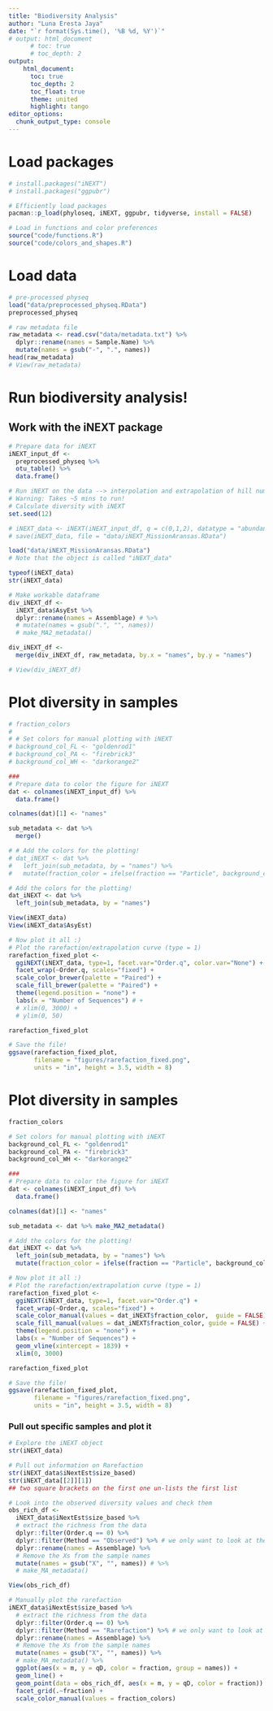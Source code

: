```yaml
---
title: "Biodiversity Analysis"
author: "Luna Eresta Jaya"
date: "`r format(Sys.time(), '%B %d, %Y')`"
# output: html_document
      # toc: true
      # toc_depth: 2
output:
    html_document:
      toc: true
      toc_depth: 2
      toc_float: true
      theme: united
      highlight: tango
editor_options: 
  chunk_output_type: console
---
```


# Load packages
```r
# install.packages("iNEXT")
# install.packages("ggpubr")

# Efficiently load packages
pacman::p_load(phyloseq, iNEXT, ggpubr, tidyverse, install = FALSE)

# Load in functions and color preferences
source("code/functions.R")
source("code/colors_and_shapes.R")
```


# Load data
```r
# pre-processed physeq
load("data/preprocessed_physeq.RData")
preprocessed_physeq

# raw metadata file
raw_metadata <- read.csv("data/metadata.txt") %>%
  dplyr::rename(names = Sample.Name) %>%
  mutate(names = gsub("-", ".", names))
head(raw_metadata)
# View(raw_metadata)
```

# Run biodiversity analysis!
## Work with the iNEXT package
```r
# Prepare data for iNEXT
iNEXT_input_df <- 
  preprocessed_physeq %>%
  otu_table() %>%
  data.frame()

# Run iNEXT on the data --> interpolation and extrapolation of hill numbers
# Warning: Takes ~5 mins to run!
# Calculate diversity with iNEXT
set.seed(12)

# iNEXT_data <- iNEXT(iNEXT_input_df, q = c(0,1,2), datatype = "abundance")
# save(iNEXT_data, file = "data/iNEXT_MissionAransas.RData")

load("data/iNEXT_MissionAransas.RData")
# Note that the object is called "iNEXT_data"

typeof(iNEXT_data)
str(iNEXT_data)

# Make workable dataframe
div_iNEXT_df <-
  iNEXT_data$AsyEst %>%
  dplyr::rename(names = Assemblage) # %>%
  # mutate(names = gsub(".", "", names))
  # make_MA2_metadata()

div_iNEXT_df <-
  merge(div_iNEXT_df, raw_metadata, by.x = "names", by.y = "names")

# View(div_iNEXT_df)
```


# Plot diversity in samples
```r
# fraction_colors
# 
# # Set colors for manual plotting with iNEXT
# background_col_FL <- "goldenrod1"
# background_col_PA <- "firebrick3"
# background_col_WH <- "darkorange2"

###
# Prepare data to color the figure for iNEXT
dat <- colnames(iNEXT_input_df) %>%    
  data.frame() 

colnames(dat)[1] <- "names"

sub_metadata <- dat %>%
  merge()

# # Add the colors for the plotting!
# dat_iNEXT <- dat %>%      
#   left_join(sub_metadata, by = "names") %>%    
#   mutate(fraction_color = ifelse(fraction == "Particle", background_col_PA,                                  ifelse(fraction == "Free", background_col_FL,                                        background_col_WH)))

# Add the colors for the plotting!
dat_iNEXT <- dat %>%      
  left_join(sub_metadata, by = "names")

View(iNEXT_data)
View(iNEXT_data$AsyEst)

# Now plot it all :) 
# Plot the rarefaction/extrapolation curve (type = 1)
rarefaction_fixed_plot <-   
  ggiNEXT(iNEXT_data, type=1, facet.var="Order.q", color.var="None") +   
  facet_wrap(~Order.q, scales="fixed") +
  scale_color_brewer(palette = "Paired") +
  scale_fill_brewer(palette = "Paired") +
  theme(legend.position = "none") +   
  labs(x = "Number of Sequences") # +
  # xlim(0, 3000) +
  # ylim(0, 50)

rarefaction_fixed_plot

# Save the file! 
ggsave(rarefaction_fixed_plot,        
       filename = "figures/rarefaction_fixed.png",       
       units = "in", height = 3.5, width = 8)

```


# Plot diversity in samples
```r
fraction_colors

# Set colors for manual plotting with iNEXT
background_col_FL <- "goldenrod1"
background_col_PA <- "firebrick3"
background_col_WH <- "darkorange2"

###
# Prepare data to color the figure for iNEXT
dat <- colnames(iNEXT_input_df) %>%    
  data.frame() 

colnames(dat)[1] <- "names"     

sub_metadata <- dat %>% make_MA2_metadata()

# Add the colors for the plotting!
dat_iNEXT <- dat %>%      
  left_join(sub_metadata, by = "names") %>%    
  mutate(fraction_color = ifelse(fraction == "Particle", background_col_PA,                                  ifelse(fraction == "Free", background_col_FL,                                        background_col_WH)))

# Now plot it all :) 
# Plot the rarefaction/extrapolation curve (type = 1)
rarefaction_fixed_plot <-   
  ggiNEXT(iNEXT_data, type=1, facet.var="Order.q") +   
  facet_wrap(~Order.q, scales="fixed") +  
  scale_color_manual(values = dat_iNEXT$fraction_color,  guide = FALSE) +  
  scale_fill_manual(values = dat_iNEXT$fraction_color, guide = FALSE) +  
  theme(legend.position = "none") +   
  labs(x = "Number of Sequences") +
  geom_vline(xintercept = 1839) +
  xlim(0, 3000)

rarefaction_fixed_plot

# Save the file! 
ggsave(rarefaction_fixed_plot,        
       filename = "figures/rarefaction_fixed.png",       
       units = "in", height = 3.5, width = 8)

```


### Pull out specific samples and plot it
```r
# Explore the iNEXT object
str(iNEXT_data)

# Pull out information on Rarefaction
str(iNEXT_data$iNextEst$size_based)
str(iNEXT_data[[2]][1])
## two square brackets on the first one un-lists the first list

# Look into the observed diversity values and check them
obs_rich_df <- 
  iNEXT_data$iNextEst$size_based %>%
  # extract the richness from the data
  dplyr::filter(Order.q == 0) %>%
  dplyr::filter(Method == "Observed") %>% # we only want to look at the observed values
  dplyr::rename(names = Assemblage) %>%
  # Remove the Xs from the sample names
  mutate(names = gsub("X", "", names)) # %>%
  # make_MA_metadata()

View(obs_rich_df)

# Manually plot the rarefaction
iNEXT_data$iNextEst$size_based %>%
  # extract the richness from the data
  dplyr::filter(Order.q == 0) %>%
  dplyr::filter(Method == "Rarefaction") %>% # we only want to look at the observed values
  dplyr::rename(names = Assemblage) %>%
  # Remove the Xs from the sample names
  mutate(names = gsub("X", "", names)) %>%
  # make_MA_metadata() %>%
  ggplot(aes(x = m, y = qD, color = fraction, group = names)) +
  geom_line() +
  geom_point(data = obs_rich_df, aes(x = m, y = qD, color = fraction)) +
  facet_grid(.~fraction) + 
  scale_color_manual(values = fraction_colors)

```
